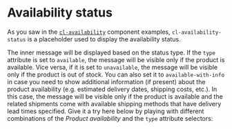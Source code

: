 
<Meta of={Stories} />

# Availability status

As you saw in the [`cl-availability`](?path=/docs/components-availability-cl-availability--docs) component examples, `cl-availability-status` is a placeholder used to display the availability status.

The inner message will be displayed based on the status type. If the `type` attribute is set to `available`, the message will be visible only if the product is available. Vice versa, if it is set to `unavailable`, the message will be visible only if the product is out of stock. You can also set it to `available-with-info` in case you need to show additional information (if present) about the product availability (e.g. estimated delivery dates, shipping costs, etc.). In this case, the message will be visible only if the product is available and the related shipments come with available shipping methods that have delivery lead times specified. Give it a try here below by playing with different combinations of the *Product availability* and the `type` attribute selectors:

<Canvas of={Stories.Basic} />

<Controls of={Stories.Basic} />
